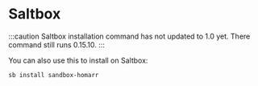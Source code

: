 # Saltbox

:::caution
Saltbox installation command has not updated to 1.0 yet. There command still runs 0.15.10.
:::

You can also use this to install on Saltbox:
```bash
sb install sandbox-homarr
```